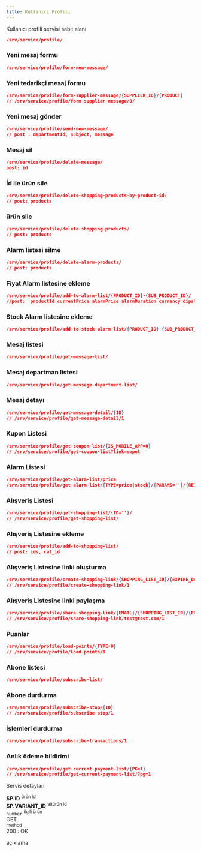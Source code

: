 ```yaml
---
title: Kullanıcı Profili
---
```


Kullanıcı profili servisi sabit alanı

```json
/srv/service/profile/
```

### Yeni mesaj formu
```json
/srv/service/profile/form-new-message/
```

### Yeni tedarikçi mesaj formu
```json
/srv/service/profile/form-supplier-message/{SUPPLIER_ID}/{PRODUCT}
// /srv/service/profile/form-supplier-message/0/
```


### Yeni mesaj gönder
```json
/srv/service/profile/send-new-message/
// post : departmentId, subject, message
```
### Mesaj sil
```json
/srv/service/profile/delete-message/
post: id

```
### İd ile ürün sile
```json
/srv/service/profile/delete-shopping-products-by-product-id/
// post: products

```
###  ürün sile
```json
/srv/service/profile/delete-shopping-products/
// post: products

```
###  Alarm listesi silme
```json
/srv/service/profile/delete-alarm-products/
// post: products

```



###  Fiyat Alarm listesine ekleme
```json
/srv/service/profile/add-to-alarm-list/{PRODUCT_ID}-{SUB_PRODUCT_ID}/
//post:  productId currentPrice alarmPrice alarmDuration currency dipslayVat

```
###  Stock Alarm listesine ekleme
```json
/srv/service/profile/add-to-stock-alarm-list/{PRODUCT_ID}-{SUB_PRODUCT_ID}/


```
###  Mesaj listesi
```json
/srv/service/profile/get-message-list/


```
###  Mesaj departman listesi
```json
/srv/service/profile/get-message-department-list/


```
###  Mesaj detayı
```json
/srv/service/profile/get-message-detail/{ID}
// /srv/service/profile/get-message-detail/1

```
### Kupon Listesi
```json
/srv/service/profile/get-coupon-list/{IS_MOBILE_APP=0}
// /srv/service/profile/get-coupon-list?link=sepet

```
### Alarm Listesi
```json
/srv/service/profile/get-alarm-list/price
/srv/service/profile/get-alarm-list/{TYPE=price|stock}/{PARAMS=''}/{RETURNJSON=true}

```
### Alışveriş Listesi
```json
/srv/service/profile/get-shopping-list/{ID=''}/
// /srv/service/profile/get-shopping-list/

```
### Alışveriş Listesine ekleme
```json
/srv/service/profile/add-to-shopping-list/
// post: ids, cat_id

```
### Alışveriş Listesine linki oluşturma
```json
/srv/service/profile/create-shopping-link/{SHOPPING_LIST_ID}/{EXPIRE_DAY=30}
// /srv/service/profile/create-shopping-link/1

```
### Alışveriş Listesine linki paylaşma
```json
/srv/service/profile/share-shopping-link/{EMAIL}/{SHOPPING_LIST_ID}/{EXPIRE_DAY=30}
// /srv/service/profile/share-shopping-link/test@test.com/1

```
### Puanlar
```json
/srv/service/profile/load-points/{TYPE=0}
// /srv/service/profile/load-points/0

```
### Abone listesi
```json
/srv/service/profile/subscribe-list/

```
### Abone durdurma
```json
/srv/service/profile/subscribe-stop/{ID}
// /srv/service/profile/subscribe-stop/1

```
### İşlemleri durdurma
```json
/srv/service/profile/subscribe-transactions/1

```
### Anlık ödeme bildirimi
```json
/srv/service/profile/get-current-payment-list/{PG=1}
// /srv/service/profile/get-current-payment-list/?pg=1

```




Servis detayları

<div class="row border rounded m-0">
    <div class="col-3 p-2">
        <strong class="text-primary">$P.ID</strong>
        <sup class="d-block text-gray">ürün id</sup>
    </div>
    <div class="col-3 p-2">
        <strong class="text-primary">$P.VARIANT_ID</strong>
        <sup class="d-block text-gray">altürün id</sup>
    </div>
    <div class="col-4 p-2">
        <code>number</code>
        <sup class="d-block text-gray">ilgili ürün</sup>
    </div>
    <div class="col-5 p-2">
        <div class="badge-rounded-pill">
            GET
        </div>
        <sup class="d-block text-gray">method</sup>
    </div>
</div>

<div class="p-2">
    <div class="response-200"></div><span>200 : OK</span>
    <p class="d-block text-gray pl-1">
        açıklama
    </p>
</div>


